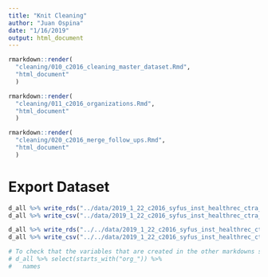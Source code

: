 ```yaml
---
title: "Knit Cleaning"
author: "Juan Ospina"
date: "1/16/2019"
output: html_document
---
```


```r
rmarkdown::render(
  "cleaning/010_c2016_cleaning_master_dataset.Rmd", 
  "html_document"
  )

rmarkdown::render(
  "cleaning/011_c2016_organizations.Rmd", 
  "html_document"
  )

rmarkdown::render(
  "cleaning/020_c2016_merge_follow_ups.Rmd", 
  "html_document"
  )
```

# Export Dataset
```r
d_all %>% write_rds("../data/2019_1_22_c2016_syfus_inst_healthrec_ctra_no_t7_frosh_soph_junior.rds")
d_all %>% write_csv("../data/2019_1_22_c2016_syfus_inst_healthrec_ctra_no_t7_frosh_soph_junior.csv")

d_all %>% write_rds("../../data/2019_1_22_c2016_syfus_inst_healthrec_ctra_no_t7_frosh_soph_junior.rds")
d_all %>% write_csv("../../data/2019_1_22_c2016_syfus_inst_healthrec_ctra_no_t7_frosh_soph_junior.csv")

# To check that the variables that are created in the other markdowns show up in the final dataset 
# d_all %>% select(starts_with("org_")) %>% 
#   names
```
